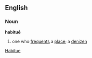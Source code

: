 == English ==
=== Noun ===
'''habitué'''

# one who [[frequents]] a [[place]]; a [[denizen]]

[[Category:English words spelled with diacritics or ligatures|Habitue]]